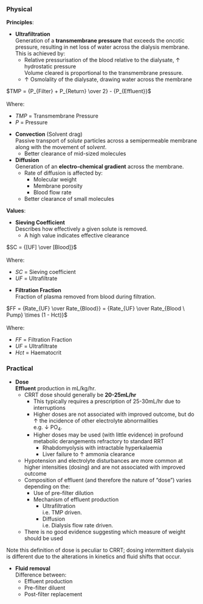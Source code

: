 ### Physical

**Principles**:

* **Ultrafiltration**\
Generation of a **transmembrane pressure** that exceeds the oncotic pressure, resulting in net loss of water across the dialysis membrane. This is achieved by:
	* Relative pressurisation of the blood relative to the dialysate, ↑ hydrostatic pressure\
	Volume cleared is proportional to the transmembrane pressure.
	* ↑ Osmolality of the dialysate, drawing water across the membrane

:::column-margin
$TMP = {P_{Filter} + P_{Return} \over 2} - {P_{Effluent}}$\
\
Where:

* $TMP$ = Transmembrane Pressure
* $P$ = Pressure
:::

* **Convection** (Solvent drag)\
Passive transport of sol*ute* particles across a semipermeable membrane along with the movement of sol*vent*.
	* Better clearance of mid-sized molecules
* **Diffusion**\
Generation of an **electro-chemical gradient** across the membrane.
	* Rate of diffusion is affected by:
		* Molecular weight
		* Membrane porosity
		* Blood flow rate
	* Better clearance of small molecules


**Values**:

* **Sieving Coefficient**\
Describes how effectively a given solute is removed.
	* A high value indicates effective clearance

:::column-margin
$SC = {[UF] \over [Blood]}$\
\
Where:

* $SC$ = Sieving coefficient
* $UF$ = Ultrafiltrate
:::

* **Filtration Fraction**\
Fraction of plasma removed from blood during filtration.	

:::column-margin
$FF = {Rate_{UF} \over Rate_{Blood}} = {Rate_{UF} \over Rate_{Blood \ Pump} \times (1 - Hct)}$\
\
Where:

* $FF$ = Filtration Fraction
* $UF$ = Ultrafiltrate
* $Hct$ = Haematocrit
:::


### Practical

* **Dose**\
**Effluent** production in mL/kg/hr.
	* CRRT dose should generally be **20-25mL/hr**\
		* This typically requires a prescription of 25-30mL/hr due to interruptions
		* Higher doses are not associated with improved outcome, but do ↑ the incidence of other electrolyte abnormalities\
		e.g. ↓ PO~4~.
		* Higher doses may be used (with little evidence) in profound metabolic derangements refractory to standard RRT
			* Rhabdomyolysis with intractable hyperkalaemia
			* Liver failure to ↑ ammonia clearance
	* Hypotension and electrolyte disturbances are more common at higher intensities (dosing) and are not associated with improved outcome
	* Composition of effluent (and therefore the nature of "dose") varies depending on the:
		* Use of pre-filter dilution
		* Mechanism of effluent production
			* Ultrafiltration\
			i.e. TMP driven.
			* Diffusion\
			i.e. Dialysis flow rate driven.
	* There is no good evidence suggesting which measure of weight should be used

:::column-margin
Note this definition of dose is peculiar to CRRT; dosing intermittent dialysis is different due to the alterations in kinetics and fluid shifts that occur.
:::

* **Fluid removal**\
Difference between:
	* Effluent production
	* Pre-filter diluent
	* Post-filter replacement